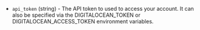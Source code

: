 <!-- Code generated from the comments of the Config struct in datasource/image/data.go; DO NOT EDIT MANUALLY -->

- `api_token` (string) - The API token to used to access your account. It can also be specified via
  the DIGITALOCEAN_TOKEN or DIGITALOCEAN_ACCESS_TOKEN environment variables.

<!-- End of code generated from the comments of the Config struct in datasource/image/data.go; -->
